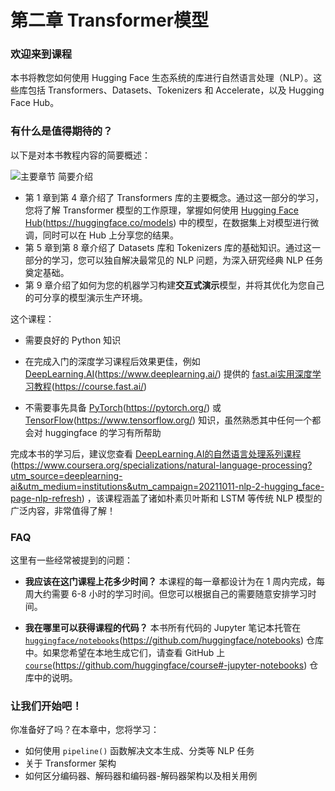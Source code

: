 # 第二章 Transformer模型

<CourseFloatingBanner
    chapter={1}
    classNames="absolute z-10 right-0 top-0"
/>

### 欢迎来到课程

<Youtube id="00GKzGyWFEs" />

本书将教您如何使用 Hugging Face 生态系统的库进行自然语言处理（NLP）。这些库包括 Transformers、Datasets、Tokenizers 和 Accelerate，以及 Hugging Face Hub。

### 有什么是值得期待的？

以下是对本书教程内容的简要概述：

![主要章节 简要介绍](./assets/summary.svg)

- 第 1 章到第 4 章介绍了 Transformers 库的主要概念。通过这一部分的学习，您将了解 Transformer 模型的工作原理，掌握如何使用 [Hugging Face Hub](https://huggingface.co/models)(https://huggingface.co/models) 中的模型，在数据集上对模型进行微调，同时可以在 Hub 上分享您的结果。
- 第 5 章到第 8 章介绍了 Datasets 库和 Tokenizers 库的基础知识。通过这一部分的学习，您可以独自解决最常见的 NLP 问题，为深入研究经典 NLP 任务奠定基础。
- 第 9 章介绍了如何为您的机器学习构建**交互式演示**模型，并将其优化为您自己的可分享的模型演示生产环境。

这个课程：

* 需要良好的 Python 知识 

* 在完成入门的深度学习课程后效果更佳，例如 [DeepLearning.AI](https://www.deeplearning.ai/)(https://www.deeplearning.ai/) 提供的 [fast.ai实用深度学习教程](https://course.fast.ai/)(https://course.fast.ai/) 

* 不需要事先具备 [PyTorch](https://pytorch.org/)(https://pytorch.org/) 或 [TensorFlow](https://www.tensorflow.org/)(https://www.tensorflow.org/) 知识，虽然熟悉其中任何一个都会对 huggingface 的学习有所帮助

完成本书的学习后，建议您查看 [DeepLearning.AI的自然语言处理系列课程](https://www.coursera.org/specializations/natural-language-processing?utm_source=deeplearning-ai&utm_medium=institutions&utm_campaign=20211011-nlp-2-hugging_face-page-nlp-refresh)(https://www.coursera.org/specializations/natural-language-processing?utm_source=deeplearning-ai&utm_medium=institutions&utm_campaign=20211011-nlp-2-hugging_face-page-nlp-refresh) ，该课程涵盖了诸如朴素贝叶斯和 LSTM 等传统 NLP 模型的广泛内容，非常值得了解！

### FAQ

这里有一些经常被提到的问题：

- **我应该在这门课程上花多少时间？**
本课程的每一章都设计为在 1 周内完成，每周大约需要 6-8 小时的学习时间。但您可以根据自己的需要随意安排学习时间。

- **我在哪里可以获得课程的代码？**
本书所有代码的 Jupyter 笔记本托管在 [`huggingface/notebooks`](https://github.com/huggingface/notebooks)(https://github.com/huggingface/notebooks) 仓库中。如果您希望在本地生成它们，请查看 GitHub 上 [`course`](https://github.com/huggingface/course#-jupyter-notebooks)(https://github.com/huggingface/course#-jupyter-notebooks) 仓库中的说明。

### 让我们开始吧！

你准备好了吗？在本章中，您将学习：
* 如何使用 `pipeline()` 函数解决文本生成、分类等 NLP 任务
* 关于 Transformer 架构
* 如何区分编码器、解码器和编码器-解码器架构以及相关用例 
